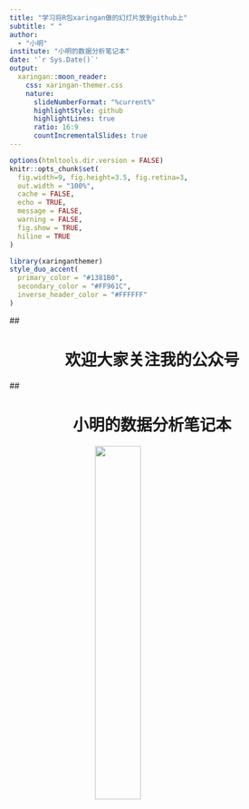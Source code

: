 ```yaml
---
title: "学习将R包xaringan做的幻灯片放到github上"
subtitle: " "  
author: 
  - "小明"
institute: "小明的数据分析笔记本"
date: '`r Sys.Date()`'
output:
  xaringan::moon_reader:
    css: xaringan-themer.css
    nature:
      slideNumberFormat: "%current%"
      highlightStyle: github
      highlightLines: true
      ratio: 16:9
      countIncrementalSlides: true
---
```


```r
options(htmltools.dir.version = FALSE)
knitr::opts_chunk$set(
  fig.width=9, fig.height=3.5, fig.retina=3,
  out.width = "100%",
  cache = FALSE,
  echo = TRUE,
  message = FALSE, 
  warning = FALSE,
  fig.show = TRUE,
  hiline = TRUE
)
```

```r
library(xaringanthemer)
style_duo_accent(
  primary_color = "#1381B0",
  secondary_color = "#FF961C",
  inverse_header_color = "#FFFFFF"
)
```
<style>
h1 {
  text-align: center;
}

img {
  display: block;
  margin-left: auto;
  margin-right: auto;
}

</style>

## <h1>欢迎大家关注我的公众号</h1>
## <h1>小明的数据分析笔记本</h1>

<img src="001.jpg" style="width:40%;">



